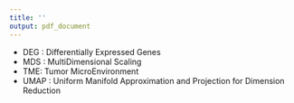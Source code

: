```yaml
---
title: ''
output: pdf_document
---
```


\section*{List of Abbreviations}

- DEG : Differentially Expressed Genes
- MDS : MultiDimensional Scaling
- TME: Tumor MicroEnvironment
- UMAP : Uniform Manifold Approximation and Projection for Dimension Reduction
